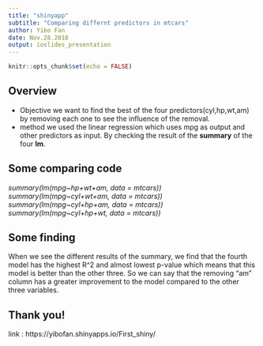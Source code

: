 ```yaml
---
title: "shinyapp"
subtitle: "Comparing differnt predictors in mtcars"
author: Yibo Fan
date: Nov.28.2018
output: ioslides_presentation
---
```


```r
knitr::opts_chunk$set(echo = FALSE)
```

## Overview
- Objective
we want to find the best of the four predictors(cyl,hp,wt,am) by removing each one to see the influence of the removal. 
- method
we used the linear regression which uses mpg as output and other predictors as input. By checking the result of the **summary** of the four **lm**.

## Some comparing code
*summary(lm(mpg~hp+wt+am, data = mtcars))*
*summary(lm(mpg~cyl+wt+am, data = mtcars))*
*summary(lm(mpg~cyl+hp+am, data = mtcars))*
*summary(lm(mpg~cyl+hp+wt, data = mtcars))*

## Some finding
When we see the different results of the summary, we find that the fourth model has the highest R^2 and almost lowest p-value which means that this model is better than the other three. So we can say that the removing "am" column has a greater improvement to the model compared to the other three variables.

## Thank you!
link : https://yibofan.shinyapps.io/First_shiny/
